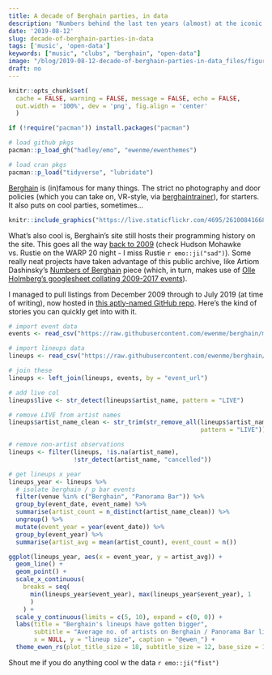 ```yaml
---
title: A decade of Berghain parties, in data
description: "Numbers behind the last ten years (almost) at the iconic Berlin club."
date: '2019-08-12'
slug: decade-of-berghain-parties-in-data
tags: ['music', 'open-data']
keywords: ["music", "clubs", "berghain", "open-data"]
image: "/blog/2019-08-12-decade-of-berghain-parties-in-data_files/figure-html/year-avg-lineup-size-1.png"
draft: no
---
```


```r
knitr::opts_chunk$set(
  cache = FALSE, warning = FALSE, message = FALSE, echo = FALSE, 
  out.width = '100%', dev = 'png', fig.align = 'center'
  )

if (!require("pacman")) install.packages("pacman")

# load github pkgs
pacman::p_load_gh("hadley/emo", "ewenme/ewenthemes")

# load cran pkgs
pacman::p_load("tidyverse", "lubridate")

```

[Berghain](http://berghain.de/) is (in)famous for many things. The strict no photography and door policies (which you can take on, VR-style, via [berghaintrainer](https://berghaintrainer.com/)), for starters. It also puts on cool parties, sometimes... 

```r
knitr::include_graphics("https://live.staticflickr.com/4695/26100841668_e67a9effab_z.jpg")
```

What's also cool is, Berghain's site still hosts their programming history on the site. This goes all the way [back to 2009](http://berghain.de/events/2009-12) (check Hudson Mohawke vs. Rustie on the WARP 20 night - I miss Rustie `r emo::ji("sad")`). Some really neat projects have taken advantage of this public archive, like Artiom Dashinsky's [Numbers of Berghain](http://dashinsky.com/berghain-statistics/) piece (which, in turn, makes use of [Olle Holmberg's googlesheet collating 2009-2017 events](https://docs.google.com/spreadsheets/d/1r_OJHzKBwDFIK0YoLSX65g-jp_5djxx-9d4x1-LKUsw/edit#gid=1355724553)).

I managed to pull listings from December 2009 through to July 2019 (at time of writing), now hosted in [this aptly-named GitHub repo](https://github.com/ewenme/berghain). Here's the kind of stories you can quickly get into with it.

```r

# import event data
events <- read_csv("https://raw.githubusercontent.com/ewenme/berghain/master/data/berghain-events.csv")

# import lineups data
lineups <- read_csv("https://raw.githubusercontent.com/ewenme/berghain/master/data/berghain-lineups.csv")

# join these
lineups <- left_join(lineups, events, by = "event_url")

# add live col
lineups$live <- str_detect(lineups$artist_name, pattern = "LIVE")

# remove LIVE from artist names
lineups$artist_name_clean <- str_trim(str_remove_all(lineups$artist_name, 
                                                     pattern = "LIVE"))

# remove non-artist observations
lineups <- filter(lineups, !is.na(artist_name), 
                  !str_detect(artist_name, "cancelled"))

# get lineups x year
lineups_year <- lineups %>% 
  # isolate berghain / p bar events
  filter(venue %in% c("Berghain", "Panorama Bar")) %>% 
  group_by(event_date, event_name) %>% 
  summarise(artist_count = n_distinct(artist_name_clean)) %>% 
  ungroup() %>% 
  mutate(event_year = year(event_date)) %>% 
  group_by(event_year) %>% 
  summarise(artist_avg = mean(artist_count), event_count = n())

ggplot(lineups_year, aes(x = event_year, y = artist_avg)) +
  geom_line() +
  geom_point() +
  scale_x_continuous(
    breaks = seq(
      min(lineups_year$event_year), max(lineups_year$event_year), 1
      )
    ) +
  scale_y_continuous(limits = c(5, 10), expand = c(0, 0)) +
  labs(title = "Berghain's lineups have gotten bigger",
       subtitle = "Average no. of artists on Berghain / Panorama Bar lineups, by year.",
       x = NULL, y = "lineup size", caption = "@ewen_") +
  theme_ewen_rs(plot_title_size = 18, subtitle_size = 12, base_size = 12)
```

Shout me if you do anything cool w the data `r emo::ji("fist")`

[^fullcode]: To keep the post concise and pretty for non-coders, I don't show the code. You can find the code [here](https://github.com/rbind/ewenme/blob/master/content/blog/2019-08-12-decade-of-berghain-parties-in-data.Rmd).
